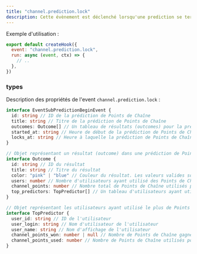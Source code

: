 ```yaml
---
title: "channel.prediction.lock"
description: Cette évènement est déclenché lorsqu'une prediction se termine.
---
```


Exemple d'utilisation :

```javascript
export default createHook({
  event: "channel.prediction.lock",
  run: async (event, ctx) => {
    // ..
  },
})
```

### types

Description des propriétés de l'event `channel.prediction.lock` :

```typescript
interface EventSubPredictionBeginEvent {
  id: string // ID de la prédiction de Points de Chaîne
  title: string // Titre de la prédiction de Points de Chaîne
  outcomes: Outcome[] // Un tableau de résultats (outcomes) pour la prédiction de Points de Chaîne
  started_at: string // Heure de début de la prédiction de Points de Chaîne
  locks_at: string // Heure à laquelle la prédiction de Points de Chaîne se verrouillera automatiquement
}

// Objet représentant un résultat (outcome) dans une prédiction de Points de Chaîne
interface Outcome {
  id: string // ID du résultat
  title: string // Titre du résultat
  color: "pink" | "blue" // Couleur du résultat. Les valeurs valides sont "pink" et "blue".
  users: number // Nombre d'utilisateurs ayant utilisé des Points de Chaîne pour ce résultat
  channel_points: number // Nombre total de Points de Chaîne utilisés pour ce résultat
  top_predictors: TopPredictor[] // Un tableau d'utilisateurs ayant utilisé le plus de Points de Chaîne sur ce résultat
}

// Objet représentant les utilisateurs ayant utilisé le plus de Points de Chaîne sur un résultat
interface TopPredictor {
  user_id: string // ID de l'utilisateur
  user_login: string // Nom d'utilisateur de l'utilisateur
  user_name: string // Nom d'affichage de l'utilisateur
  channel_points_won: number | null // Nombre de Points de Chaîne gagnés (toujours null dans les événements de progression et de verrouillage de la prédiction)
  channel_points_used: number // Nombre de Points de Chaîne utilisés pour participer à la prédiction
}
```
